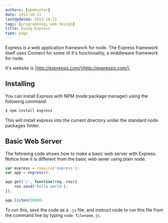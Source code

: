 ```yaml
---
authors: [gbmhunter]
date: 2013-10-11
lastUpdated: 2013-10-11
tags: [programming, web design]
title: Using Express
type: page
---
```


Express is a web application framework for node. The Express framework itself uses Connect for some of it's functionality, a middleware framework for node.

It's website is [http://expressjs.com/](http://expressjs.com/).

## Installing

You can install Express with NPM (node package manager) using the following command:

```sh    
$ npm install express
```

This will install express into the current directory under the standard node packages folder.

## Basic Web Server

The following code shows how to make a basic web server with Express. Notice how it is different from the basic web sever using plain node.

```js    
var express = require('express');
var app = express();

app.get('/', function(req, res){
    res.send('hello world');
});

app.listen(3000);
```

To run this, save the code as a `.js` file, and instruct node to run this file from the command line by typing `node filename.js`.
